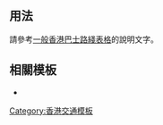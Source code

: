 <includeonly><!-- 在這裡加入模板的保護標識 --></includeonly><noinclude>{{Documentation subpage}}</noinclude>
<!-- 在本行下編輯模板說明 -->

== 用法 ==
請參考[[Template:一般巴士表格|一般香港巴士路綫表格]]的說明文字。

== 相關模板 ==
*{{HK Bus Table List}}

<includeonly>
<!-- 本行下加入模板的分類 -->
[[Category:香港交通模板]]
</includeonly>